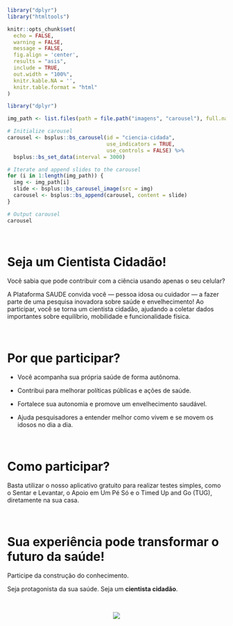 <br>

<!--install and/or load all R packages-->
```r
library("dplyr")
library("htmltools")

knitr::opts_chunk$set(
  echo = FALSE,
  warning = FALSE,
  message = FALSE,
  fig.align = 'center',
  results = "asis",
  include = TRUE,
  out.width = "100%",
  knitr.kable.NA = '',
  knitr.table.format = "html"
)
```

```r
library("dplyr")

img_path <- list.files(path = file.path("imagens", "carousel"), full.names = TRUE, recursive = FALSE)

# Initialize carousel
carousel <- bsplus::bs_carousel(id = "ciencia-cidada",
                                use_indicators = TRUE,
                                use_controls = FALSE) %>% 
  bsplus::bs_set_data(interval = 3000)

# Iterate and append slides to the carousel
for (i in 1:length(img_path)) {
  img <- img_path[i]
  slide <- bsplus::bs_carousel_image(src = img)
  carousel <- bsplus::bs_append(carousel, content = slide)
}

# Output carousel
carousel
```

<br>

# **Seja um Cientista Cidadão!**

Você sabia que pode contribuir com a ciência usando apenas o seu celular?

A Plataforma SAUDE convida você — pessoa idosa ou cuidador — a fazer parte de uma pesquisa inovadora sobre saúde e envelhecimento! Ao participar, você se torna um cientista cidadão, ajudando a coletar dados importantes sobre equilíbrio, mobilidade e funcionalidade física.

<br>

# Por que participar?

- Você acompanha sua própria saúde de forma autônoma.

- Contribui para melhorar políticas públicas e ações de saúde.

- Fortalece sua autonomia e promove um envelhecimento saudável.

- Ajuda pesquisadores a entender melhor como vivem e se movem os idosos no dia a dia.

<br>

# Como participar?

Basta utilizar o nosso aplicativo gratuito para realizar testes simples, como o Sentar e Levantar, o Apoio em Um Pé Só e o Timed Up and Go (TUG), diretamente na sua casa.

<br>

# Sua experiência pode transformar o futuro da saúde!

Participe da construção do conhecimento.

Seja protagonista da sua saúde. Seja um **cientista cidadão**.

<br>

<center>
![](imagens/citizenscience.png)
</center>

<br>
